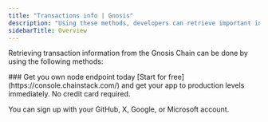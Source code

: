 ```yaml
---
title: "Transactions info | Gnosis"
description: "Using these methods, developers can retrieve important information about transactions on the Gnosis Chain. This information is crucial in building applications that monitor, track, and analyze transactions on the Gnosis Chain network."
sidebarTitle: Overview
---
```


Retrieving transaction information from the Gnosis Chain can be done by using the following methods:

<CardGroup cols={2}>
  <Card title="eth_getTransactionByHash" icon="angle-right" iconType="solid" href="/reference/gnosis-gettransactionbyhash" horizontal/>
  <Card title="eth_getTransactionReceipt" icon="angle-right" iconType="solid" href="/reference/gnosis-gettransactionreceipt" horizontal/>
  <Card title="eth_getTransactionByBlockHashAndIndex" icon="angle-right" iconType="solid" href="/reference/gnosis-gettransactionbyblockhashandindex" horizontal/>
  <Card title="eth_newPendingTransactionFilter" icon="angle-right" iconType="solid" href="/reference/gnosis-newpendingtransactionfilter" horizontal/>
</CardGroup>

<Check>
  ### Get you own node endpoint today
  [Start for free](https://console.chainstack.com/) and get your app to production levels immediately. No credit card required.

  You can sign up with your GitHub, X, Google, or Microsoft account.
</Check>
